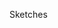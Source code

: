 ::: {.big-text}
Sketches
:::


::::: {.graphic-design-container}

:::{.gd-column}

:::

:::{.gd-column}

:::

:::{..gd-column}

:::
:::::